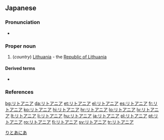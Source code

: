 ==Japanese==
{{Wikipedia|lang=ja}}

===Pronunciation===
* {{ja-pron|リトアニア|acc=0|acc_ref=NHK}}

===Proper noun===
{{ja-pos|proper}}

# (''country'') [[Lithuania]] - the [[Republic of Lithuania]]

====Derived terms====
* {{ja-r|リトアニア語|^リトアニア-ご}}

===References===
<references/>

[[Category:ja:Countries of Europe|りとあにあ]]

[[bg:リトアニア]]
[[da:リトアニア]]
[[et:リトアニア]]
[[el:リトアニア]]
[[es:リトアニア]]
[[fr:リトアニア]]
[[ko:リトアニア]]
[[hi:リトアニア]]
[[hr:リトアニア]]
[[lo:リトアニア]]
[[lv:リトアニア]]
[[lt:リトアニア]]
[[li:リトアニア]]
[[hu:リトアニア]]
[[ja:リトアニア]]
[[pl:リトアニア]]
[[pt:リトアニア]]
[[ro:リトアニア]]
[[fi:リトアニア]]
[[sv:リトアニア]]
[[tr:リトアニア]]